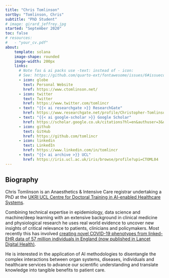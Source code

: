 ```yaml
---
title: "Chris Tomlinson"
sortby: "Tomlinson, Chris"
subtitle: "PhD Student"
# image: girard_jeffrey.jpg
started: "September 2020"
toc: false
# resources: 
#   - "your_cv.pdf"
about:
    template: solana
    image-shape: rounded
    image-width: 200px
    links:
      # Note fas & ai packs use -text: instead of - icon:
      # See: https://github.com/quarto-ext/fontawesome/issues/6#issuecomment-1188620081
      - icon: globe
        text: Personal Website
        href: https://www.ctomlinson.net/
      - icon: twitter
        text: Twitter
        href: https://www.twitter.com/tomlincr
      - text: "{{< ai researchgate >}} ResearchGate"
        href: https://www.researchgate.net/profile/Christopher-Tomlinson
      - text: "{{< ai google-scholar >}} Google Scholar"
        href: https://scholar.google.co.uk/citations?hl=en&authuser=3&user=NcKe1aEAAAAJ
      - icon: github
        text: GitHub
        href: https://github.com/tomlincr
      - icon: linkedin
        text: LinkedIn
        href: https://www.linkedin.com/in/tomlincr
      - text: "{{< ai archive >}} UCL"
        href: https://iris.ucl.ac.uk/iris/browse/profile?upi=CTOML04 
---
```



## Biography

Chris Tomlinson is an Anaesthetics & Intensive Care registrar undertaking a PhD at the [UKRI UCL Centre for Doctoral Training in AI-enabled Healthcare Systems](https://www.ucl.ac.uk/aihealth-cdt/).

Combining technical expertise in epidemiology, data science and machine/deep learning with an extensive background in clinical medicine and physiological research he uses real world evidence to uncover new insights of critical relevance to patients, clinicians and policymakers. Most recently this has involved [creating novel COVID-19 phenotypes from linked-EHR data of 57 million individuals in England (now published in Lancet Digital Health)](https://doi.org/10.1016/S2589-7500(22)00091-7).

He is interested in the application of AI methodologies to disentangle the complex interactions between organ systems, diseases, individuals and healthcare services to advance our scientific understanding and translate knowledge into tangible benefits to patient care.